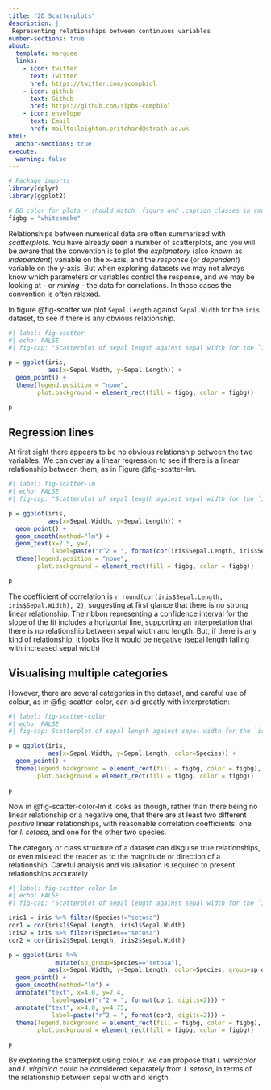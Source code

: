 ```yaml
---
title: "2D Scatterplots"
description: |
 Representing relationships between continuous variables
number-sections: true
about:
  template: marquee
  links:
    - icon: twitter
      text: Twitter
      href: https://twitter.com/scompbiol
    - icon: github
      text: Github
      href: https://github.com/sipbs-compbiol
    - icon: envelope
      text: Email
      href: mailto:leighton.pritchard@strath.ac.uk
html:
  anchor-sections: true
execute:
  warning: false
---
```


```r
# Package imports
library(dplyr)
library(ggplot2)

# BG color for plots - should match .figure and .caption classes in rmd_style.css
figbg = "whitesmoke"
```

Relationships between numerical data are often summarised with *scatterplots*. You have already seen a number of scatterplots, and you will be aware that the convention is to plot the *explanatory* (also known as *independent*) variable on the x-axis, and the *response* (or *dependent*) variable on the y-axis. But when exploring datasets we may not always know which parameters or variables control the response, and we may be looking at - or *mining* - the data for correlations. In those cases the convention is often relaxed.

In figure @fig-scatter we plot `Sepal.Length` against `Sepal.Width` for the `iris` dataset, to see if there is any obvious relationship.


```r
#| label: fig-scatter
#| echo: FALSE
#| fig-cap: "Scatterplot of sepal length against sepal width for the `iris` dataset."

p = ggplot(iris,
           aes(x=Sepal.Width, y=Sepal.Length)) +
  geom_point() + 
  theme(legend.position = "none",
        plot.background = element_rect(fill = figbg, color = figbg))

p
```

## Regression lines

At first sight there appears to be no obvious relationship between the two variables. We can overlay a linear regression to see if there is a linear relationship between them, as in Figure @fig-scatter-lm.

```r
#| label: fig-scatter-lm
#| echo: FALSE
#| fig-cap: "Scatterplot of sepal length against sepal width for the `iris` dataset, showing linear regression between the variables."

p = ggplot(iris,
           aes(x=Sepal.Width, y=Sepal.Length)) +
  geom_point() + 
  geom_smooth(method="lm") +
  geom_text(x=2.5, y=7,
            label=paste("r^2 = ", format(cor(iris$Sepal.Length, iris$Sepal.Width), digits=2))) + 
  theme(legend.position = "none",
        plot.background = element_rect(fill = figbg, color = figbg))

p
```

The coefficient of correlation is `r round(cor(iris$Sepal.Length, iris$Sepal.Width), 2)`, suggesting at first glance that there is no strong linear relationship. The ribbon representing a confidence interval for the slope of the fit includes a horizontal line, supporting an interpretation that there is no relationship between sepal width and length. But, if there is any kind of relationship, it looks like it would be negative (sepal length falling with increased sepal width) 

## Visualising multiple categories

However, there are several categories in the dataset, and careful use of colour, as in @fig-scatter-color, can aid greatly with interpretation:

```r
#| label: fig-scatter-color
#| echo: FALSE
#| fig-cap: Scatterplot of sepal length against sepal width for the `iris` dataset, coloured by species."

p = ggplot(iris,
           aes(x=Sepal.Width, y=Sepal.Length, color=Species)) +
  geom_point() + 
  theme(legend.background = element_rect(fill = figbg, color = figbg),
        plot.background = element_rect(fill = figbg, color = figbg))

p
```

Now in @fig-scatter-color-lm it looks as though, rather than there being no linear relationship or a negative one, that there are at least two different _positive_ linear relationships, with reasonable correlation coefficients: one for _I. setosa_, and one for the other two species.

::: { .callout-caution }
The category or class structure of a dataset can disguise true relationships, or even mislead the reader as to the magnitude or direction of a relationship. Careful analysis and visualisation is required to present relationships accurately
:::

```r
#| label: fig-scatter-color-lm
#| echo: FALSE
#| fig-cap: "Scatterplot of sepal length against sepal width for the `iris` dataset, coloured by species, with linear regression on two separate groups."

iris1 = iris %>% filter(Species!="setosa") 
cor1 = cor(iris1$Sepal.Length, iris1$Sepal.Width)
iris2 = iris %>% filter(Species=="setosa") 
cor2 = cor(iris2$Sepal.Length, iris2$Sepal.Width)

p = ggplot(iris %>%
             mutate(sp_group=Species=="setosa"),
           aes(x=Sepal.Width, y=Sepal.Length, color=Species, group=sp_group)) +
  geom_point() +
  geom_smooth(method="lm") +
  annotate("text", x=4.0, y=7.4,
            label=paste("r^2 = ", format(cor1, digits=2))) + 
  annotate("text", x=4.0, y=4.75,
            label=paste("r^2 = ", format(cor2, digits=2))) + 
  theme(legend.background = element_rect(fill = figbg, color = figbg),
        plot.background = element_rect(fill = figbg, color = figbg))

p
```

By exploring the scatterplot using colour, we can propose that *I. versicolor* and *I. virginica* could be considered separately from *I. setosa*, in terms of the relationship between sepal width and length.
